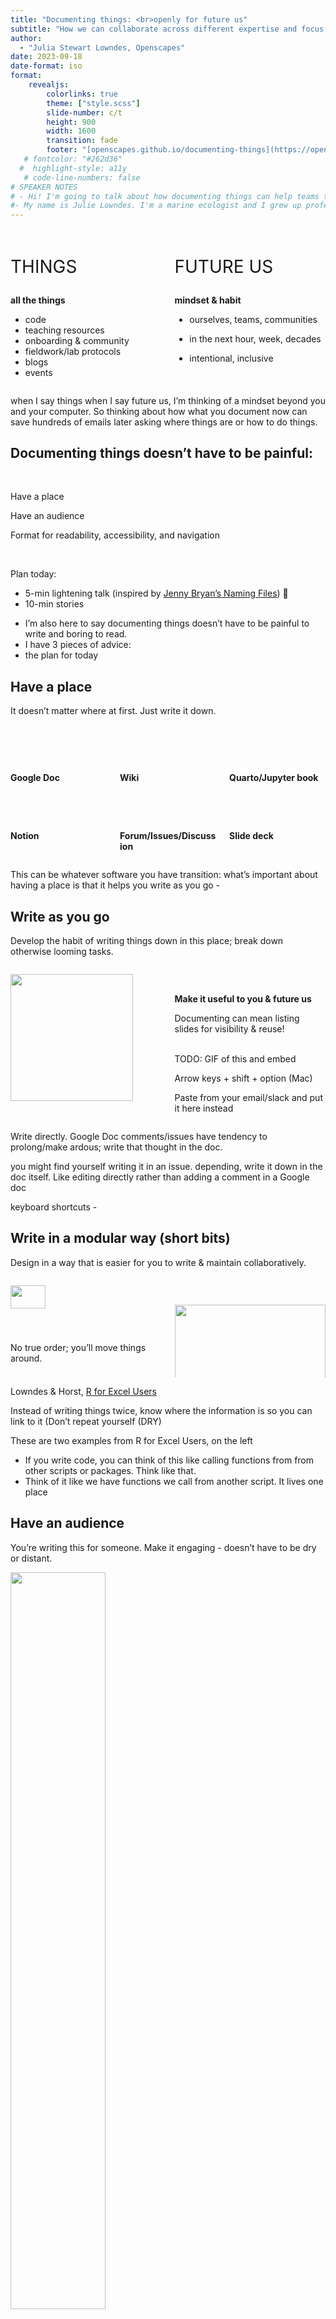 ```yaml
---
title: "Documenting things: <br>openly for future us"
subtitle: "How we can collaborate across different expertise and focus on climate solutions"
author: 
  - "Julia Stewart Lowndes, Openscapes"
date: 2023-09-18
date-format: iso
format:
    revealjs:
        colorlinks: true
        theme: ["style.scss"]
        slide-number: c/t
        height: 900
        width: 1600        
        transition: fade
        footer: "[openscapes.github.io/documenting-things](https://openscapes.github.io/documenting-things/) [(source)](https://github.com/openscapes/documenting-things)"
   # fontcolor: "#262d36"
  #  highlight-style: a11y
   # code-line-numbers: false
# SPEAKER NOTES
# - Hi! I'm going to talk about how documenting things can help teams tackle hard challeges and change culture across organizations, with examples from NASA and NOAA communities supporting climate change research and action. 
#- My name is Julie Lowndes. I'm a marine ecologist and I grew up professionally in the R and Open science communities over past the 10 years. Documenting things has been a big part of shifting my career - Director of Openscapes. 
---
```


## 

::: columns
::: {.column width="45%"}
::: {style="font-size: 2em;"}
THINGS 
:::

**all the things**

-   code
-   teaching resources
-   onboarding & community
-   fieldwork/lab protocols
-   blogs
-   events
:::

::: {.column width="45%"}
::: {style="font-size: 2em;"}
FUTURE US
:::

**mindset & habit**

-   ourselves, teams, communities

-   in the next hour, week, decades

-   intentional, inclusive
:::
:::

::: notes
when I say things when I say future us, I'm thinking of a mindset beyond you and your computer. So thinking about how what you document now can save hundreds of emails later asking where things are or how to do things.
:::

## [Documenting things doesn't have to be painful:]{.yellow-bg}

<br>

::: yellow-bg
::: doc-things-text
Have a place

Have an audience

Format for readability, accessibility, and navigation
:::
:::

<br>

Plan today:

-   5-min lightening talk (inspired by [Jenny Bryan's Naming Files](https://github.com/jennybc/how-to-name-files#how-to-name-files)) 💙
-   10-min stories


::: notes
-   I'm also here to say documenting things doesn't have to be painful to write and boring to read.
-   I have 3 pieces of advice:
-   the plan for today
:::

## [Have a place]{.yellow-bg}

It doesn't matter where at first. Just write it down. 

<br>

::: columns
::: {.column width="33%"}
<br>

**Google Doc**

<br>

<br>

**Notion**
:::

::: {.column width="33%"}
<br>

**Wiki**

<br>

<br>

**Forum/Issues/Discussion**
:::

::: {.column width="33%"}
<br>

**Quarto/Jupyter book**

<br>

<br>

**Slide deck**
:::
:::

::: notes
This can be whatever software you have transition: what's important about having a place is that it helps you write as you go -
:::

## Write as you go

Develop the habit of writing things down in this place; break down otherwise looming tasks.


::: columns
::: {.column width="50%"}
::: borderbox
![](images/write-as-you-go-slides.png){fig-alt="Screenshot of the NASA Oepenscapes website e-book page showing the Slides header. There there are urls to slides listing the date and presenter name, with most recent up top." width="90%"}
:::

::: ref-text
Lowndes, Robinson et al, [NASA Openscapes](https://nasa-openscapes.github.io/about.html#slides)
:::
:::

::: {.column width="50%"}

<br>

**Make it useful to you & future us**

Documenting can mean listing slides for visibility & reuse!

<br> TODO: GIF of this and embed

Arrow keys + shift + option (Mac)

Paste from your email/slack and put it here instead

:::
:::


::: notes
Write directly. Google Doc comments/issues have tendency to prolong/make ardous; write that thought in the doc.

you might find yourself writing it in an issue. depending, write it down in the doc itself. Like editing directly rather than adding a comment in a Google doc

keyboard shortcuts -
:::

## Write in a modular way (short bits)

Design in a way that is easier for you to write & maintain collaboratively.

::: columns
::: {.column width="50%"}
::: borderbox
[![](images/modular-r-for-excel.png){fig-alt="Screenshot of an e-book left navigation bar for R, RStudio, and RMarkdown, with subsections Summary, RStudio Orientation, Intro to RMarkdown, R code in the Console, R functions, Help pages, Commenting" width="48%"}](https://rstudio-conf-2020.github.io/r-for-excel/rstudio.html)
:::

No true order; you'll move things around.
:::

::: {.column width="50%"}

<br>

::: borderbox
![](images/modular-github-annotated.png){fig-alt="Screenshot of an e-book left navigation bar for R, RStudio, and RMarkdown, with subsections Summary, RStudio Orientation, Intro to RMarkdown, R code in the Console, R functions, Help pages, Commenting" width="100%"}
:::

Modular bits can be networked; not limited to linear flow. 
Don't repeat yourself (DRY): know where things are and link instead.
:::
:::

::: ref-text
Lowndes & Horst, [R for Excel Users](https://rstudio-conf-2020.github.io/r-for-excel)
:::

::: notes
Instead of writing things twice, know where the information is so you can link to it (Don't repeat yourself (DRY)

These are two examples from R for Excel Users, on the left

-   If you write code, you can think of this like calling functions from from other scripts or packages. Think like that.
-   Think of it like we have functions we call from another script. It lives one place
:::

## [Have an audience]{.yellow-bg}

You're writing this for someone. Make it engaging - doesn't have to be dry or distant.
 
::: borderbox
![](images/happy-git-with-r.png){fig-alt="Screenshot of Jenny Bryan's Happy Git With R book that has an image from the music video Whip that says Watch me Diff, Watch me Rebase" fig-align="center" width="55%"}
:::

::: ref-text
Jenny Bryan, [Happy Git with R](https://happygitwithr.com)
:::

::: notes
Picture talking to them
:::

## Write in an inclusive tone

Your readers are intelligent people, who are here to learn from you.

We're in this together: consider your goals and style that welcome readers.


<br>

::: {.medium-body-text .blue-underline}
Thoughtful resources
:::

-   Purpose, Outcomes, Process ([POP](https://suzannehawkes.com/2010/04/09/pop-everything/))
-   Carpentries Curriculum Developers Handbook ([CDH](https://cdh.carpentries.org/))
-   TODO: ICESAT-2 Hackweek Charley Haley
-   Mentoring Groups book

<br>

::: notes
Write what you'd actually say / keep things relevant to that audience

When we write tutorials, we write them as if we're teaching them outloud. What you would say is included. And we design the code in chunks for learners.
:::

## Share it 'as open as possible, as closed as necessary'

Leverage different technologies to share online; consider contributors and leave breadcrumbs.

::: borderbox
[![](images/nmfs-opensci-508-breadcrumb.png){fig-alt="Screenshot of NOAA Fisheries Open Science Resource Book on the page with 508 Compliance. A red arrow points to blue text that says Recording of R UG Meeting and in red text says Internal link" width="65%"}](https://nmfs-opensci.github.io/ResourceBook/content/508_compliance.html)
:::

::: ref-text
NOAA Fisheries Open Science, [Resource Book](https://nmfs-opensci.github.io/ResourceBook/content/508_compliance.html)
:::

::: notes
Breadcrumbs. Internal link for NOAA Fisheries. That's ok. We can still all learn a lot by having as much public.

-   can help you refine place quarto, rmarkdown, google docs
:::

## [Format for readability, accessibility, & navigation]{.yellow-bg}

::: notes
-   aesthetics matter, and don't have to be super time-consuming
-   accessibility matters - can mean screenreaders, low bandwidth, paywalls/permissions, and much more
-   navigation mtters - helping Future Us find what we need
:::

## Use section headers

You can anchor to headers: there will be links directly to them. TODO REWORD

::: columns
::: {.column width="50%"}
::: borderbox
![](images/anchor-gdoc-bookmark-annotated.png){fig-alt="Screenshot of Google Doc with a Bookmark inserted with a red arrow pointing from the Insert nav bar item that says Insert > Bookmark" width="100%"}
:::
:::

::: {.column width="50%"}
::: borderbox
![](images/anchor-quarto-annotated.png){fig-alt="Screenshot of Quarto page with a Header anchored, indicated with a red circle and red arrow pointing to the url bar with text that says Clicking anchors URL" width="100%"}
:::
:::
:::

Name headers with this in mind - Jenny Bryan says "embrace the slug"

::: notes
These are examples from Google Doc where you can insert a bookmark and Quarto where you can anchor in Markdown.

Maybe: Be Consistent - Not "example" and then 2nd example has a diff name. Indenting.
:::

## Alt text

## Fonts and linking

TODO: Write out how to do these things:

`code`

[link to the important part](); for example this presentation titled \[\] not that this recommended thing is [here]().

<br>

...Transition: And whether or not you use Markdown -

## [Documenting things --- what's possible from this]{.yellow-bg}

<br>

::: yellow-bg
::: medium-body-text
Have a place

Have an audience

Format for readability, accessibility, and navigation
:::
:::

<br> <br>

::: medium-body-text
Movement building: open science & climate solutions
:::

::: notes
Transition: OK so that is the end of the lightning talk, and hopefully now you're interested in hearing some stories of what this looks like and what's possible from it

We're motivated by finding solutions to the cascading impacts of climate change, and helping people see themselves as part of this growing movement --- "climate" does not need to be in your job title for you to contribute

MAYBE: - Shannon D - Monica Granados / Creative Commons
:::

## NASA Earthdata Cloud Cookbook

The place for researchers to learn workflows for NASA Earthdata in the Cloud.

::: columns
::: {.column width="50%"}
<br>

::: {.medium-body-text .blue-underline}
Open, active development
:::

-   Researcher-focused tutorials

-   Spans NASA missions, research domains, NASA data centers, data formats ...

-   Cloud workflows

-   NASA Earthdata Cloud accesss

-   Python, R, MATLAB

-   Built with Quarto, combining `.ipynb`, `.qmd`
:::

::: {.column width="50%"}
<br>

::: borderbox
[![](images/cookbook.png){fig-alt="Screenshot of an e-book made with Quarto for the NASA Coud Cookbook"}](https://nasa-openscapes.github.io/earthdata-cloud-cookbook/)
:::
:::
:::

::: {.right-text .ref-text}
TODO: update image, expand How Do I's when added Matlab
:::

::: notes
This is example of what documentation looks like following these ideas. The NASA Eartdata Cloud Cookbook is the place for researchers to learn workflows for NASA Earthdata in the Cloud.

It's in Open, active development and spans
:::

## NASA Openscapes Mentor Community

Writing shared documentation with shared purpose and values.

::: columns
::: {.column width="50%"}
::: {style="font-size: 1.5em;"}
:::

<br>

::: {.medium-body-text .blue-underline}
Learning together
:::

-   Cloud infrastructure, Notebooks, Quarto

-   Getting comfortable with imperfect & open

-   Code review

-   Teaching pedagogy

-   Collaboration on GitHub

-   Facilitation & leadership
:::

::: {.column width="50%"}
<br>

![](images/2021-NASA-Openscapes-Mentors-Photoshop.png){fig-alt="Screenshot of smiling faces on Zoom" fig-align="left" width="100%"}

::: {.midi style="color: red;"}
TODO: update image, add DAAC logos
:::
:::
:::

::: notes
It's built by the NASA Openscapes Mentor Community, which is an awesome group of NASA staff
:::

## Reusing & complementing existing work

::: columns
::: {.column width="50%"}

<br>
![](images/divio.png){fig-alt="Screenshot of Divios Documentation system: a black square with four quadrants labeled Tutorials, How To Guides, Reference, and Explanation" fig-align="center"}

::: ref-text
Daniele Procida & Divio, [The Documentation System](https://documentation.divio.com/)
:::

<br>

**Framework** - helped NASA Mentors focus on learning & problem oriented documentation.
:::

::: {.column width="50%"}
<br>

![](images/open-communities.png){fig-alt="Screenshot of 20 logos from different open communities including Transfor to Open Science, Ladies of Landsat, Posit, rOpenSci, and The Turing Way" fig-align="center" width="90%"}


::: ref-text
Bri Lind at the NASA Hyperwall, [Getting to Know Open Science](https://docs.google.com/presentation/d/1uMfh0ssHGDuJ9q8pcRk8-qIerkywE4X-E_KP4CiptKc/edit#slide=id.g23d8f62188b_2_96)
:::

<br>

**Open community** - helped NASA Mentors learn, scope, co-develop, and share.

:::
:::

::: notes
TMentors found it really helpful to have a framework for thinking of this documentation.
:::

## Maybe screenshot of our NASA-Openscapes slides

We've talked about this in a lot of places - documenting our talks about it. 

## A framework to facilitate & scale inclusive open practices

<br>

![](images/openscapes-flywheel-simple.png){fig-alt="A diagram of the Openscapes flywheel. The Openscapes logo sits in the center of a cyclical process. The text around the logo reads as follows: 'Welcome bright spots (be they mentors or researchers) -- people who want to work better and collaborate' > 'Create space and place to connect and collaborate; remove barriers to participation (paid time, part of jobs)' > 'Invest in learning and trust; Everyone has something to learn, ask, teach; don't need to be an expert in everything. Cultivate psychological safety, growth mindset. Slowing down to speed up.' > 'Work Openly; Put what you learn into practice quickly, role-modeing sharing imperfect work and identifying common challenges and opportunities. Openness is a spectrum; first Future You and then Future Us' > Leverage common workflows, skills, tools; This is where we speed up: Iterate, reuse, remix with each other and teh broader community' > 'Inspire broader scientific communities through visible examples and leaders -- Open science shift' > repeat. These six steps are summarized by three overarching goals, which are also written around the logo: 'Engage a future us mindset', 'Empower learning culture', and 'Amplify open leaders'." fig-align="center" width="90%"}

<br>

::: ref-text
Robinson & Lowndes, [Openscapes Flywheel](https://eartharxiv.org/repository/view/4560/)
:::

::: notes
Movement building though shared documentation
:::

## Building the NASA Openscapes Mentors Community {.blue-background}

Places & primary audiences for intentional onboarding

<br>

::: columns
::: {.column width="33%"}
**Project website**

Public

::: borderbox
[![](images/website-nasa-openscapes.png){fig-alt="Screenshot of the project website for NASA Openscapes, with a blue navigation bar across the top and NASA and Openscapes logos in the center"}](https://nasa-openscapes.github.io/earthdata-cloud-cookbook/)
:::

[nasa-openscapes.github.io](https://nasa-openscapes.github.io)
:::

::: {.column width="33%"}
**Earthdata Cloud Cookbook**

NASA Mentors

::: borderbox
[![](images/cookbook.png){fig-alt="Screenshot of an e-book made with Quarto for the NASA Cloud Cookbook"}](https://nasa-openscapes.github.io/earthdata-cloud-cookbook/)
:::

[nasa-openscapes.github.io/<br>earthdata-cloud-cookbook](https://nasa-openscapes.github.io/earthdata-cloud-cookbook/)
:::

::: {.column width="33%"}
**Approach Guide**

Openscapes team

::: borderbox
[![](images/approach-guide.png){fig-alt="Screenshot of a Quarto site that is a guide of the Openscapes Approach"}](https://openscapes.github.io/approach-guide/)
:::

[openscapes.github.io/<br>approach-guide](https://openscapes.github.io/approach-guide)
:::
:::

::: notes
TODO: TO THINK ABOUT: how does this tie back to the 3 lightning talk points. Don't belabor
:::

## Project website {.blue-background}

[nasa-openscapes.github.io/mentors](https://nasa-openscapes.github.io/mentors)

-   A place we created to give visibility to the project

-   Invite participation the first mentors

-   Comms strategy: Important info here, not only in a forwarded email

-   Updatable with new info, refine based on questions

::: notes
"When they were thinking about the Cookbook, they were really thinking about X"
:::

## Earthdata Cloud Cookbook {.blue-background}

[nasa-openscapes.github.io/earthdata-cloud-cookbook/contributing/onboarding](https://nasa-openscapes.github.io/earthdata-cloud-cookbook/contributing/onboarding)

-   A place we created to co-develop teaching resources for researchers

-   Contributing section was early addition; how to access our cloud infrastructure

-   Information for learning quarto, GitHub branches and pull requests

-   Also: how to welcome mentors

TODO: screenshot

::: notes
-   fits with Contributing section early.
    -   maintainance isn't terrible; onboarding new folks
    -   increasing contributors
:::

## Approach Guide {.blue-background}

[openscapes.github.io/approach-guide/mentors-framework/onboarding](https://openscapes.github.io/approach-guide/mentors-framework/onboarding)

-   A place for us to write down repeated tasks, onboard each other to how we work

-   Focused on this in Year 3; the other two were first priority. Iterative. this is the right time, and our other documentation made it easier to repeat (breadcrumbs) and then write this as we have time.

TODO: screenshot

## Paying it forward - serves us all well

TODO: Maybe just pics? and links?

-   NASA Mentor Community sustainability & handoff
    -   mentor cohort \> community
-   NOAA Fisheries Mentor Community - repeating the flywheel
    -   early visibility with website. grant co-PI Eli Holmes!
    -   nmfs-opensci resource book
-   Openscapes Mentor Community
    -   California Water Boards
    -   Pathways to Open Science - document event series
    -   Fred Hutchinson Cancer Center

## Learning and inspiration is cyclical

Learn from, with, for each other

Reuse, learn from, link to. Share stories and methods.

TODO 4 images (like this <https://mine.quarto.pub/hello-quarto/#/nasa-quarto-sites>)

-   Faylab Manual
-   NMFS Kourtney Burger, FIMS
-   Jenny Bryan
-   Better science in less time? Fig 1 image

## Closing opinions

TODO: BRING IN OUR EDITORIAL HERE

-   Helps gain visibility and value: Making the invisible visible
-   Get comfortable with imperfect
-   It takes time. part of your job. Paid time. Aligns with your job
-   It can help people feel less lost and like they belong.
-   Role model reuse of documentation (like we reuse code/packages)
-   (Maybe: emojis aren't trite. Relieves misunderstandings, helps you say "I got it", "I've seen it")
-   Take these practices to new places - meeting agendas, physical notebooks TODO Maybe: screenshot of my notebook

::: notes
I have a notebook - daily writing is smaller and ideas are bigger. I have a place, it helps my mind unleash
:::

## [How to document things openly for future us:]{.yellow-bg}

<br>

::: yellow-bg
::: doc-things-text
Have a place

Have an audience

Format for readability, accessibility, and navigation
:::
:::

(revisit hook)

-   With these 3 things I gave you with the lightening talk, this is possible
    -   Doesn't have to be painful, doesn't have to be hard, can accomplish great things.

## Thank you

TODO

## Resources

TODO

## CUTTING ROOM

## [Have a place]{.yellow-bg}

It doesn't matter where at first. Just write it down.

<br>

::: columns
::: {.column width="33%"}
**Google Doc**

<br>

TODO: screenshot

<br>

Google Slides/ELi?
:::

::: {.column width="33%"}
**Wiki**

::: borderbox
[![](images/website-wiki.png){fig-alt="Screenshot of a Wiki on GitHub describing CSS styling"}](https://github.com/Openscapes/website-new/wiki/Styling-page-elements)
:::

[github.com/Openscapes/<br>website-new/wiki](https://github.com/Openscapes/website-new/wiki/)
:::

::: {.column width="33%"}
**Quarto book**

::: borderbox
TODO NEW EXAMPLE
:::

[openscapes.github.io/<br>approach-guide](https://openscapes.github.io/approach-guide)
:::
:::

::: notes
This can be whatever software you have transition: what's important about having a place is that it helps you write as you go -
:::
